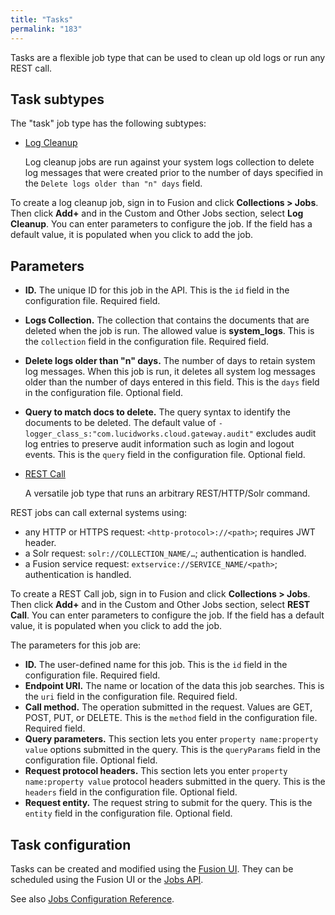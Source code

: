 ```yaml
---
title: "Tasks"
permalink: "183"
---
```


Tasks are a flexible job type that can be used to clean up old logs or run any REST call.

## Task subtypes

The "task" job type has the following subtypes:

* [Log Cleanup](/fusion/5.9/387/log-cleanup-jobs)

  Log cleanup jobs are run against your system logs collection to delete log messages that were created prior to the number of days specified in the `Delete logs older than "n" days` field.

To create a log cleanup job, sign in to Fusion and click **Collections > Jobs**. Then click **Add+** and in the Custom and Other Jobs section, select **Log Cleanup**. You can enter parameters to configure the job. If the field has a default value, it is populated when you click to add the job.

## Parameters

* **ID.** The unique ID for this job in the API. This is the `id` field in the configuration file. Required field.
* **Logs Collection.** The collection that contains the documents that are deleted when the job is run. The allowed value is **system_logs**. This is the `collection` field in the configuration file. Required field.
* **Delete logs older than "n" days.** The number of days to retain system log messages. When this job is run, it deletes all system log messages older than the number of days entered in this field. This is the `days` field in the configuration file. Optional field.
* **Query to match docs to delete.** The query syntax to identify the documents to be deleted. The default value of `-logger_class_s:"com.lucidworks.cloud.gateway.audit"` excludes audit log entries to preserve audit information such as login and logout events. This is the `query` field in the configuration file. Optional field.
* [REST Call](/fusion/5.9/384/rest-call-jobs)

  A versatile job type that runs an arbitrary REST/HTTP/Solr command.

REST jobs can call external systems using:

* any HTTP or HTTPS request: `<http-protocol>://<path>`; requires JWT header.
* a Solr request: `solr://COLLECTION_NAME/…​`; authentication is handled.
* a Fusion service request: `extservice://SERVICE_NAME/<path>`; authentication is handled.

To create a REST Call job, sign in to Fusion and click **Collections > Jobs**. Then click **Add+** and in the Custom and Other Jobs section, select **REST Call**. You can enter parameters to configure the job. If the field has a default value, it is populated when you click to add the job.

The parameters for this job are:

* **ID.** The user-defined name for this job. This is the `id` field in the configuration file. Required field.
* **Endpoint URI.** The name or location of the data this job searches. This is the `uri` field in the configuration file. Required field.
* **Call method.** The operation submitted in the request. Values are GET, POST, PUT, or DELETE. This is the `method` field in the configuration file. Required field.
* **Query parameters.** This section lets you enter `property name:property value` options submitted in the query. This is the `queryParams` field in the configuration file. Optional field.
* **Request protocol headers.** This section lets you enter `property name:property value` protocol headers submitted in the query. This is the `headers` field in the configuration file. Optional field.
* **Request entity.** The request string to submit for the query. This is the `entity` field in the configuration file. Optional field.

## Task configuration

Tasks can be created and modified using the [Fusion UI](/fusion/5.9/184/jobs-and-scheduling#jobs-manager). They can be scheduled using the Fusion UI or the [Jobs API](/fusion/5.9/327/jobs-api).

See also [Jobs Configuration Reference](/fusion/5.9/385/jobs-configuration-reference-reference).